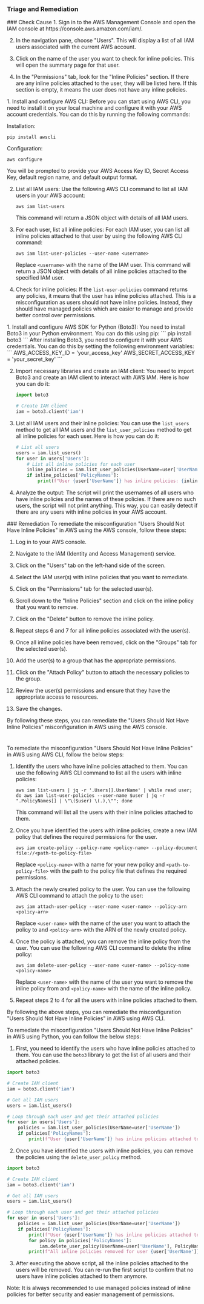 
### Triage and Remediation
<Tabs>

<Tab title='Cause'>
### Check Cause
<AccordionGroup>
<Accordion title='Using Console' defaultOpen='true'>
1. Sign in to the AWS Management Console and open the IAM console at https://console.aws.amazon.com/iam/.

2. In the navigation pane, choose "Users". This will display a list of all IAM users associated with the current AWS account.

3. Click on the name of the user you want to check for inline policies. This will open the summary page for that user.

4. In the "Permissions" tab, look for the "Inline Policies" section. If there are any inline policies attached to the user, they will be listed here. If this section is empty, it means the user does not have any inline policies.
</Accordion>

<Accordion title='Using CLI'>
1. Install and configure AWS CLI: Before you can start using AWS CLI, you need to install it on your local machine and configure it with your AWS account credentials. You can do this by running the following commands:

   Installation:
   ```
   pip install awscli
   ```
   Configuration:
   ```
   aws configure
   ```
   You will be prompted to provide your AWS Access Key ID, Secret Access Key, default region name, and default output format.

2. List all IAM users: Use the following AWS CLI command to list all IAM users in your AWS account:

   ```
   aws iam list-users
   ```
   This command will return a JSON object with details of all IAM users.

3. For each user, list all inline policies: For each IAM user, you can list all inline policies attached to that user by using the following AWS CLI command:

   ```
   aws iam list-user-policies --user-name <username>
   ```
   Replace `<username>` with the name of the IAM user. This command will return a JSON object with details of all inline policies attached to the specified IAM user.

4. Check for inline policies: If the `list-user-policies` command returns any policies, it means that the user has inline policies attached. This is a misconfiguration as users should not have inline policies. Instead, they should have managed policies which are easier to manage and provide better control over permissions.
</Accordion>

<Accordion title='Using Python'>
1. Install and configure AWS SDK for Python (Boto3):
   You need to install Boto3 in your Python environment. You can do this using pip:
   ```
   pip install boto3
   ```
   After installing Boto3, you need to configure it with your AWS credentials. You can do this by setting the following environment variables:
   ```
   AWS_ACCESS_KEY_ID = 'your_access_key'
   AWS_SECRET_ACCESS_KEY = 'your_secret_key'
   ```

2. Import necessary libraries and create an IAM client:
   You need to import Boto3 and create an IAM client to interact with AWS IAM. Here is how you can do it:
   ```python
   import boto3

   # Create IAM client
   iam = boto3.client('iam')
   ```

3. List all IAM users and their inline policies:
   You can use the `list_users` method to get all IAM users and the `list_user_policies` method to get all inline policies for each user. Here is how you can do it:
   ```python
   # List all users
   users = iam.list_users()
   for user in users['Users']:
       # List all inline policies for each user
       inline_policies = iam.list_user_policies(UserName=user['UserName'])
       if inline_policies['PolicyNames']:
           print(f"User {user['UserName']} has inline policies: {inline_policies['PolicyNames']}")
   ```

4. Analyze the output:
   The script will print the usernames of all users who have inline policies and the names of these policies. If there are no such users, the script will not print anything. This way, you can easily detect if there are any users with inline policies in your AWS account.
</Accordion>

</AccordionGroup>
</Tab>
<Tab title='Remediation'>
### Remediation

<AccordionGroup>
<Accordion title='Using Console' defaultOpen='true'>
To remediate the misconfiguration "Users Should Not Have Inline Policies" in AWS using the AWS console, follow these steps:

1. Log in to your AWS console.

2. Navigate to the IAM (Identity and Access Management) service.

3. Click on the "Users" tab on the left-hand side of the screen.

4. Select the IAM user(s) with inline policies that you want to remediate.

5. Click on the "Permissions" tab for the selected user(s).

6. Scroll down to the "Inline Policies" section and click on the inline policy that you want to remove.

7. Click on the "Delete" button to remove the inline policy.

8. Repeat steps 6 and 7 for all inline policies associated with the user(s).

9. Once all inline policies have been removed, click on the "Groups" tab for the selected user(s).

10. Add the user(s) to a group that has the appropriate permissions.

11. Click on the "Attach Policy" button to attach the necessary policies to the group.

12. Review the user(s) permissions and ensure that they have the appropriate access to resources.

13. Save the changes.

By following these steps, you can remediate the "Users Should Not Have Inline Policies" misconfiguration in AWS using the AWS console.

#
</Accordion>

<Accordion title='Using CLI'>
To remediate the misconfiguration "Users Should Not Have Inline Policies" in AWS using AWS CLI, follow the below steps:

1. Identify the users who have inline policies attached to them. You can use the following AWS CLI command to list all the users with inline policies:

   ```
   aws iam list-users | jq -r '.Users[].UserName' | while read user; do aws iam list-user-policies --user-name $user | jq -r ".PolicyNames[] | \"\($user) \(.),\""; done
   ```

   This command will list all the users with their inline policies attached to them.

2. Once you have identified the users with inline policies, create a new IAM policy that defines the required permissions for the user.

   ```
   aws iam create-policy --policy-name <policy-name> --policy-document file://<path-to-policy-file>
   ```

   Replace `<policy-name>` with a name for your new policy and `<path-to-policy-file>` with the path to the policy file that defines the required permissions.

3. Attach the newly created policy to the user. You can use the following AWS CLI command to attach the policy to the user:

   ```
   aws iam attach-user-policy --user-name <user-name> --policy-arn <policy-arn>
   ```

   Replace `<user-name>` with the name of the user you want to attach the policy to and `<policy-arn>` with the ARN of the newly created policy.

4. Once the policy is attached, you can remove the inline policy from the user. You can use the following AWS CLI command to delete the inline policy:

   ```
   aws iam delete-user-policy --user-name <user-name> --policy-name <policy-name>
   ```

   Replace `<user-name>` with the name of the user you want to remove the inline policy from and `<policy-name>` with the name of the inline policy.

5. Repeat steps 2 to 4 for all the users with inline policies attached to them.

By following the above steps, you can remediate the misconfiguration "Users Should Not Have Inline Policies" in AWS using AWS CLI.
</Accordion>

<Accordion title='Using Python'>
To remediate the misconfiguration "Users Should Not Have Inline Policies" in AWS using Python, you can follow the below steps:

1. First, you need to identify the users who have inline policies attached to them. You can use the `boto3` library to get the list of all users and their attached policies.

```python
import boto3

# Create IAM client
iam = boto3.client('iam')

# Get all IAM users
users = iam.list_users()

# Loop through each user and get their attached policies
for user in users['Users']:
    policies = iam.list_user_policies(UserName=user['UserName'])
    if policies['PolicyNames']:
        print(f"User {user['UserName']} has inline policies attached to them.")
```

2. Once you have identified the users with inline policies, you can remove the policies using the `delete_user_policy` method.

```python
import boto3

# Create IAM client
iam = boto3.client('iam')

# Get all IAM users
users = iam.list_users()

# Loop through each user and get their attached policies
for user in users['Users']:
    policies = iam.list_user_policies(UserName=user['UserName'])
    if policies['PolicyNames']:
        print(f"User {user['UserName']} has inline policies attached to them.")
        for policy in policies['PolicyNames']:
            iam.delete_user_policy(UserName=user['UserName'], PolicyName=policy)
        print(f"All inline policies removed for user {user['UserName']}.")
```

3. After executing the above script, all the inline policies attached to the users will be removed. You can re-run the first script to confirm that no users have inline policies attached to them anymore.

Note: It is always recommended to use managed policies instead of inline policies for better security and easier management of permissions.
</Accordion>

</AccordionGroup>
</Tab>
</Tabs>
